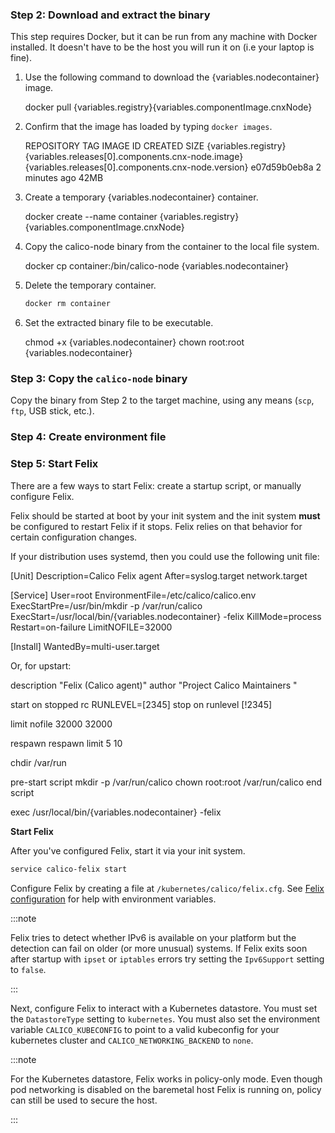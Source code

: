 


<NonClusterReadOnlyStep />

### Step 2: Download and extract the binary

This step requires Docker, but it can be run from any machine with Docker installed. It doesn't have to be the host you will run it on (i.e your laptop is fine).

1. Use the following command to download the {variables.nodecontainer} image.

   <CodeBlock language='bash'>
   docker pull {variables.registry}{variables.componentImage.cnxNode}
   </CodeBlock>

1. Confirm that the image has loaded by typing `docker images`.

   <CodeBlock language=''>
   REPOSITORY       TAG           IMAGE ID       CREATED         SIZE
   {variables.registry}{variables.releases[0].components.cnx-node.image}      {variables.releases[0].components.cnx-node.version}        e07d59b0eb8a   2 minutes ago   42MB
   </CodeBlock>

1. Create a temporary {variables.nodecontainer} container.

   <CodeBlock language='bash'>
   docker create --name container {variables.registry}{variables.componentImage.cnxNode}
   </CodeBlock>

1. Copy the calico-node binary from the container to the local file system.

   <CodeBlock language='bash'>
   docker cp container:/bin/calico-node {variables.nodecontainer}
   </CodeBlock>

1. Delete the temporary container.

   ```bash
   docker rm container
   ```

1. Set the extracted binary file to be executable.

   <CodeBlock language='bash'>
   chmod +x {variables.nodecontainer}
   chown root:root {variables.nodecontainer}
   </CodeBlock>

### Step 3: Copy the `calico-node` binary

Copy the binary from Step 2 to the target machine, using any means (`scp`, `ftp`, USB stick, etc.).

### Step 4: Create environment file

<EnvironmentFile nodecontainer='{variables.nodecontainer}' />

### Step 5: Start Felix

There are a few ways to start Felix: create a startup script, or manually configure Felix.

<Tabs>
<TabItem label="Startup script" value="Startup script-0">

Felix should be started at boot by your init system and the init system
**must** be configured to restart Felix if it stops. Felix relies on
that behavior for certain configuration changes.

If your distribution uses systemd, then you could use the following unit file:

<CodeBlock language='bash'>
[Unit]
Description=Calico Felix agent
After=syslog.target network.target

[Service]
User=root
EnvironmentFile=/etc/calico/calico.env
ExecStartPre=/usr/bin/mkdir -p /var/run/calico
ExecStart=/usr/local/bin/{variables.nodecontainer} -felix
KillMode=process
Restart=on-failure
LimitNOFILE=32000

[Install]
WantedBy=multi-user.target
</CodeBlock>

Or, for upstart:

<CodeBlock language='bash'>
description "Felix (Calico agent)"
author "Project Calico Maintainers <maintainers@projectcalico.org>"

start on stopped rc RUNLEVEL=[2345]
stop on runlevel [!2345]

limit nofile 32000 32000

respawn
respawn limit 5 10

chdir /var/run

pre-start script
   mkdir -p /var/run/calico
   chown root:root /var/run/calico
end script

exec /usr/local/bin/{variables.nodecontainer} -felix
</CodeBlock>

**Start Felix**

After you've configured Felix, start it via your init system.

```bash
service calico-felix start
```

</TabItem>
<TabItem label="Manually configure Felix" value="Manually configure Felix-1">

Configure Felix by creating a file at `/kubernetes/calico/felix.cfg`.
See [Felix configuration](../../reference/component-resources/node/felix/configuration.mdx) for help with environment variables.

:::note

Felix tries to detect whether IPv6 is available on your platform but
the detection can fail on older (or more unusual) systems. If Felix
exits soon after startup with `ipset` or `iptables` errors try
setting the `Ipv6Support` setting to `false`.

:::

Next, configure Felix to interact with a Kubernetes datastore. You
must set the `DatastoreType` setting to `kubernetes`. You must also set the environment variable `CALICO_KUBECONFIG`
to point to a valid kubeconfig for your kubernetes cluster and `CALICO_NETWORKING_BACKEND` to `none`.

:::note

For the Kubernetes datastore, Felix works in policy-only mode. Even though pod networking is
disabled on the baremetal host Felix is running on, policy can still be used to secure the host.

:::

</TabItem>
  </Tabs>
